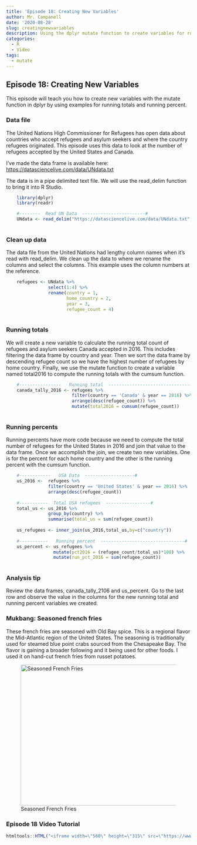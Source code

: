 ---
title: 'Episode 18: Creating New Variables'
author: Mr. Campanell
date: '2020-08-28'
slug: creatingnewvariables
description: Using the dplyr mutate function to create variables for running totals and percents.
categories:
  - R
  - Video
tags:
  - mutate
---

## Episode 18: Creating New Variables

This episode will teach you how to create new variables with the mutate function in dplyr by using examples for running totals and running percent.

### Data file

The United Nations High Commissioner for Refugees has open data about countries who accept refugees and asylum seekers and where the country refugees originated.   This episode uses this data to look at the number of refugees accepted by the United States and Canada.

I've made the data frame is available here: [https://datasciencelive.com/data/UNdata.txt](https://datasciencelive.com/data/UNdata.txt)

The data is in a pipe delimited text file.  We will use the read_delim function to bring it into R Studio.

```{r}
    library(dplyr)
    library(readr)

    #--------  Read UN Data  ------------------------#
    UNdata <- read_delim("https://datasciencelive.com/data/UNdata.txt",delim="|")
    
```

### Clean up data

The data file from the United Nations had lengthy column names when it's read with read_delim.   We clean up the data to where we rename the columns and select the columns.   This example uses the column numbers at the reference.

```{r}
    refugees <- UNdata %>%
                select(1:4) %>%
                rename(country = 1,
                       home_country = 2,
                       year = 3,
                       refugee_count = 4)
    
```

### Running totals

We will create a new variable to calculate the running total count of refugees and asylum seekers Canada accepted in 2016.   This includes filtering the data frame by country and year.   Then we sort the data frame by descending refugee count so we have the highest number of refugees by home country.   Finally, we use the mutate function to create a variable named total2016 to compute the running totals with the cumsum function.  

```{r}
    #----------------   Running total  -----------------------------------#
    canada_tally_2016 <- refugees %>%
                         filter(country == 'Canada' & year == 2016) %>%
                         arrange(desc(refugee_count)) %>%
                         mutate(total2016 = cumsum(refugee_count))
    
```

### Running percents

Running percents have more code because we need to compute the total number of refugees for the United States in 2016 and join that value to the data frame.  Once we accomplish the join, we create two new variables.   One is for the percent for each home country and the other is the running percent with the cumsum function.

```{r}
    
    #------------   USA Data  -------------------#
    us_2016 <-  refugees %>%
                filter(country == 'United States' & year == 2016) %>%
                arrange(desc(refugee_count))
    
    #-----------  Total USA refugees  -----------------#
    total_us <- us_2016 %>%
                group_by(country) %>%
                summarise(total_us = sum(refugee_count))
    
    us_refugees <- inner_join(us_2016,total_us,by=c("country"))
    
    #-----------   Running percent  --------------------------------#
    us_percent <- us_refugees %>%
                  mutate(pct2016 = (refugee_count/total_us)*100) %>%
                  mutate(run_pct_2016 = sum(refugee_count))
    
```

### Analysis tip

Review the data frames, canada_tally_2106 and us_percent.   Go to the last row and observe the value in the columns for the new running total and running percent variables we created.   

### Mukbang: Seasoned french fries

These french fries are seasoned with Old Bay spice. This is a regional flavor the Mid-Atlantic region of the United States.  The seasoning is traditionally used for steamed blue point crabs sourced from the Chesapeake Bay.  The flavor is gaining a broader following and it being used for other foods.   I used it on hand-cut french fries from russet potatoes.

![Seasoned French Fries](/post/2020-08-28-creatingnewvariables.en_files/seasonedfries.jpg){width=512px height=384px}

### Episode 18 Video Tutorial

```{r}

htmltools::HTML("<iframe width=\"560\" height=\"315\" src=\"https://www.youtube.com/embed/rjE8fy2yAUE\" frameborder=\"0\" allow=\"accelerometer; autoplay; encrypted-media; gyroscope; picture-in-picture\" allowfullscreen></iframe>")

```
